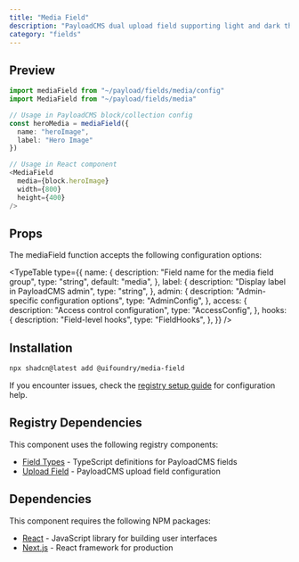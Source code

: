 ```yaml
---
title: "Media Field"
description: "PayloadCMS dual upload field supporting light and dark theme image variants"
category: "fields"
---
```


## Preview

```typescript
import mediaField from "~/payload/fields/media/config"
import MediaField from "~/payload/fields/media"

// Usage in PayloadCMS block/collection config
const heroMedia = mediaField({
  name: "heroImage",
  label: "Hero Image"
})

// Usage in React component
<MediaField
  media={block.heroImage}
  width={800}
  height={400}
/>
```

## Props

The mediaField function accepts the following configuration options:

<TypeTable
  type={{
    name: {
      description: "Field name for the media field group",
      type: "string",
      default: "media",
    },
    label: {
      description: "Display label in PayloadCMS admin",
      type: "string",
    },
    admin: {
      description: "Admin-specific configuration options",
      type: "AdminConfig",
    },
    access: {
      description: "Access control configuration",
      type: "AccessConfig",
    },
    hooks: {
      description: "Field-level hooks",
      type: "FieldHooks",
    },
  }}
/>

## Installation

```bash
npx shadcn@latest add @uifoundry/media-field
```

If you encounter issues, check the [registry setup guide](/docs/guides/registry-setup) for configuration help.

## Registry Dependencies

This component uses the following registry components:

- [Field Types](/docs/lib/field-types) - TypeScript definitions for PayloadCMS fields
- [Upload Field](/docs/fields/upload-field) - PayloadCMS upload field configuration

## Dependencies

This component requires the following NPM packages:

- [React](https://github.com/facebook/react) - JavaScript library for building user interfaces
- [Next.js](https://github.com/vercel/next.js) - React framework for production
